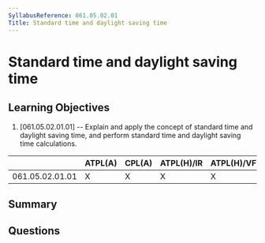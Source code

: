 ```yaml
---
SyllabusReference: 061.05.02.01
Title: Standard time and daylight saving time
---
```


# Standard time and daylight saving time

## Learning Objectives

1. [061.05.02.01.01] -- Explain and apply the concept of standard time and
   daylight saving time, and perform standard time and daylight saving time
   calculations.

|                 | ATPL(A) | CPL(A) | ATPL(H)/IR | ATPL(H)/VFR | CPL(H) | IR  | CBIR(A) |
| --------------- | ------- | ------ | ---------- | ----------- | ------ | --- | ------- |
| 061.05.02.01.01 | X       | X      | X          | X           | X      |     |         |

## Summary

## Questions
